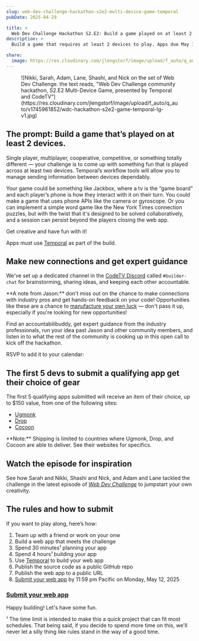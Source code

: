 ```yaml
---
slug: web-dev-challenge-hackathon-s2e2-multi-device-game-temporal
pubDate: 2025-04-29

title: >
  Web Dev Challenge Hackathon S2.E2: Build a game played on at least 2 devices
description: >
  Build a game that requires at least 2 devices to play. Apps due May 12, 2025.

share:
  image: https://res.cloudinary.com/jlengstorf/image/upload/f_auto/q_auto/v1745961852/wdc-hackathon-s2e2-game-temporal-lg-v1.jpg
---
```



<Figure credit="Jason Hill" creditLink="https://jasonhillphoto.com/" creditType="Photos">
  ![Nikki, Sarah, Adam, Lane, Shashi, and Nick on the set of Web Dev Challenge. the text reads, "Web Dev Challenge community hackathon, S2.E2 Multi-Device Game, presented by Temporal and CodeTV"](https://res.cloudinary.com/jlengstorf/image/upload/f_auto/q_auto/v1745961852/wdc-hackathon-s2e2-game-temporal-lg-v1.jpg)
</Figure>


## The prompt: Build a game that’s played on at least 2 devices.

Single player, multiplayer, cooperative, competitive, or something totally different — your challenge is to come up with something fun that is played across at least two devices. Temporal’s workflow tools will allow you to manage sending information between devices dependably.

Your game could be something like Jackbox, where a tv is the “game board” and each player’s phone is how they interact with it on their turn. You could make a game that uses phone APIs like the camera or gyroscope. Or you can implement a simple word game like the New York Times connection puzzles, but with the twist that it's designed to be solved collaboratively, and a session can persist beyond the players closing the web app.

Get creative and have fun with it!

Apps must use [Temporal][sponsor] as part of the build. 

## Make new connections and get expert guidance

We've set up a dedicated channel in the [CodeTV Discord](https://codetv.link/discord) called `#builder-chat` for brainstorming, sharing ideas, and keeping each other accountable.

<Aside variant="heart">
  **A note from Jason:** don't miss out on the chance to make connections with industry pros and get hands-on feedback on your code! Opportunities like these are a chance to <a href="https://codetv.link/manufacture-luck">manufacture your own luck</a> — don't pass it up, especially if you're looking for new opportunities!
</Aside>

Find an accountabilibuddy, get expert guidance from the industry professionals, run your idea past Jason and other community members, and listen in to what the rest of the community is cooking up in this open call to kick off the hackathon.

RSVP to add it to your calendar:

<Figure>
  <div class="addevent-event-embed" data-event="nw25623460" data-box-style="1" data-height="auto" data-share="no"></div><script type="text/javascript" src="https://cdn.addevent.com/libs/evt/event.embed.v1.js"></script>
</Figure>

## The first 5 devs to submit a qualifying app get their choice of gear

The first 5 qualifying apps submitted will receive an item of their choice, up to $150 value, from one of the following sites:

- [Ugmonk](https://ugmonk.com/)
- [Drop](https://drop.com/home)
- [Cocoon](https://www.cocooninnovations.com/)

<Aside>
  **Note:** Shipping is limited to countries where Ugmonk, Drop, and Cocoon are able to deliver. See their websites for specifics.
</Aside>

## Watch the episode for inspiration

See how Sarah and Nikki, Shashi and Nick, and Adam and Lane tackled the challenge in the latest episode of [_Web Dev Challenge_](https://codetv.link/wdc/s2e2) to jumpstart your own creativity.

<YouTube id="ftYmXoH0V5I" />

## The rules and how to submit

If you want to play along, here’s how:

1. Team up with a friend or work on your onw
2. Build a web app that meets the challenge
3. Spend 30 minutes¹ planning your app
4. Spend 4 hours¹ building your app
5. Use [Temporal][sponsor] to build your web app
6. Publish the source code as a public GitHub repo
7. Publish the web app to a public URL
8. [Submit your web app][submit] by 11:59 pm Pacific on Monday, May 12, 2025

### [Submit your web app][submit]

Happy building! Let's have some fun. <Heart />

<Aside variant="heart">
  ¹ The time limit is intended to make this a quick project that can fit most schedules. That being said, if you decide to spend more time on this, we'll never let a silly thing like rules stand in the way of a good time.
</Aside>

[sponsor]: https://codetv.link/temporal
[submit]: https://codetv.link/wdc-hackathon-s2e2-submit
[newsletter]: https://codetv.dev/newsletter
